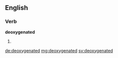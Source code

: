 ==English==

===Verb===
'''deoxygenated'''

# {{past of|[[deoxygenate]]}}

[[de:deoxygenated]]
[[mg:deoxygenated]]
[[sv:deoxygenated]]